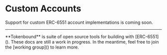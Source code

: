 
# Custom Accounts

Support for custom ERC-6551 account implementations is coming soon.

---

<Callout emoji="✍🏽">
  **Tokenbound** is suite of open source tools for building with [ERC-6551](). These docs are still a work in progress. In the meantime, feel free to join the [working group]() to learn more.
</Callout>
